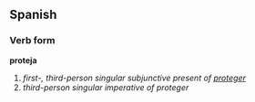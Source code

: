 ==Spanish==
===Verb form===
'''proteja'''

# ''first-, third-person singular subjunctive present of [[proteger]]''
# ''third-person singular imperative of proteger''